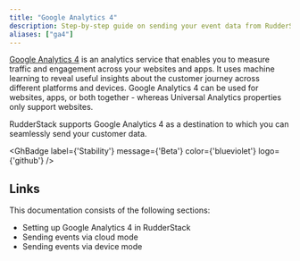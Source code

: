 ```yaml
---
title: "Google Analytics 4"
description: Step-by-step guide on sending your event data from RudderStack to Google Analytics 4.
aliases: ["ga4"]
---
```


[Google Analytics 4](https://analytics.google.com/) is an analytics service that enables you to measure traffic and engagement across your websites and apps. It uses machine learning to reveal useful insights about the customer journey across different platforms and devices. Google Analytics 4 can be used for websites, apps, or both together - whereas Universal Analytics properties only support websites. 

RudderStack supports Google Analytics 4 as a destination to which you can seamlessly send your customer data.

<GhBadge
  label={'Stability'}
  message={'Beta'}
  color={'blueviolet'}
  logo={'github'}
/>

## Links

This documentation consists of the following sections:

- <Link to="/destinations/streaming-destinations/google-analytics-4/setting-up-google-analytics-4-in-rudderstack/">Setting up Google Analytics 4 in RudderStack</Link>
- <Link to="/destinations/streaming-destinations/google-analytics-4/google-analytics-4-cloud-mode/">Sending events via cloud mode</Link>
- <Link to="/destinations/streaming-destinations/google-analytics-4/google-analytics-4-device-mode/">Sending events via device mode</Link>